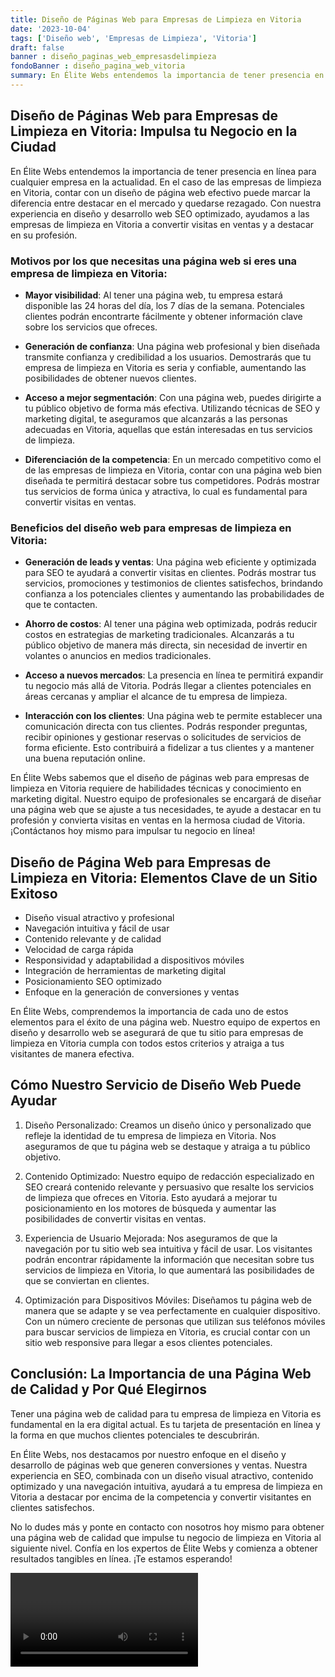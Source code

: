 ```yaml
---
title: Diseño de Páginas Web para Empresas de Limpieza en Vitoria
date: '2023-10-04'
tags: ['Diseño web', 'Empresas de Limpieza', 'Vitoria']
draft: false
banner : diseño_paginas_web_empresasdelimpieza
fondoBanner : diseño_pagina_web_vitoria
summary: En Élite Webs entendemos la importancia de tener presencia en línea para cualquier empresa en la actualidad. En el caso de las empresas de limpieza en Vitoria, contar con un diseño de página web efectivo puede marcar la diferencia entre destacar en el mercado y quedarse rezagado. Con nuestra experiencia en diseño y desarrollo web SEO optimizado, ayudamos a las empresas de limpieza en Vitoria a convertir visitas en ventas y a destacar en su profesión.
---
```


## Diseño de Páginas Web para Empresas de Limpieza en Vitoria: Impulsa tu Negocio en la Ciudad

En Élite Webs entendemos la importancia de tener presencia en línea para cualquier empresa en la actualidad. En el caso de las empresas de limpieza en Vitoria, contar con un diseño de página web efectivo puede marcar la diferencia entre destacar en el mercado y quedarse rezagado. Con nuestra experiencia en diseño y desarrollo web SEO optimizado, ayudamos a las empresas de limpieza en Vitoria a convertir visitas en ventas y a destacar en su profesión.

### Motivos por los que necesitas una página web si eres una empresa de limpieza en Vitoria:

- **Mayor visibilidad**: Al tener una página web, tu empresa estará disponible las 24 horas del día, los 7 días de la semana. Potenciales clientes podrán encontrarte fácilmente y obtener información clave sobre los servicios que ofreces.

- **Generación de confianza**: Una página web profesional y bien diseñada transmite confianza y credibilidad a los usuarios. Demostrarás que tu empresa de limpieza en Vitoria es seria y confiable, aumentando las posibilidades de obtener nuevos clientes.

- **Acceso a mejor segmentación**: Con una página web, puedes dirigirte a tu público objetivo de forma más efectiva. Utilizando técnicas de SEO y marketing digital, te aseguramos que alcanzarás a las personas adecuadas en Vitoria, aquellas que están interesadas en tus servicios de limpieza.

- **Diferenciación de la competencia**: En un mercado competitivo como el de las empresas de limpieza en Vitoria, contar con una página web bien diseñada te permitirá destacar sobre tus competidores. Podrás mostrar tus servicios de forma única y atractiva, lo cual es fundamental para convertir visitas en ventas.

### Beneficios del diseño web para empresas de limpieza en Vitoria:

- **Generación de leads y ventas**: Una página web eficiente y optimizada para SEO te ayudará a convertir visitas en clientes. Podrás mostrar tus servicios, promociones y testimonios de clientes satisfechos, brindando confianza a los potenciales clientes y aumentando las probabilidades de que te contacten.

- **Ahorro de costos**: Al tener una página web optimizada, podrás reducir costos en estrategias de marketing tradicionales. Alcanzarás a tu público objetivo de manera más directa, sin necesidad de invertir en volantes o anuncios en medios tradicionales.

- **Acceso a nuevos mercados**: La presencia en línea te permitirá expandir tu negocio más allá de Vitoria. Podrás llegar a clientes potenciales en áreas cercanas y ampliar el alcance de tu empresa de limpieza.

- **Interacción con los clientes**: Una página web te permite establecer una comunicación directa con tus clientes. Podrás responder preguntas, recibir opiniones y gestionar reservas o solicitudes de servicios de forma eficiente. Esto contribuirá a fidelizar a tus clientes y a mantener una buena reputación online.

En Élite Webs sabemos que el diseño de páginas web para empresas de limpieza en Vitoria requiere de habilidades técnicas y conocimiento en marketing digital. Nuestro equipo de profesionales se encargará de diseñar una página web que se ajuste a tus necesidades, te ayude a destacar en tu profesión y convierta visitas en ventas en la hermosa ciudad de Vitoria. ¡Contáctanos hoy mismo para impulsar tu negocio en línea!

<GifSeo />

<Cta />

## Diseño de Página Web para Empresas de Limpieza en Vitoria: Elementos Clave de un Sitio Exitoso

- Diseño visual atractivo y profesional
- Navegación intuitiva y fácil de usar
- Contenido relevante y de calidad
- Velocidad de carga rápida
- Responsividad y adaptabilidad a dispositivos móviles
- Integración de herramientas de marketing digital
- Posicionamiento SEO optimizado
- Enfoque en la generación de conversiones y ventas

En Élite Webs, comprendemos la importancia de cada uno de estos elementos para el éxito de una página web. Nuestro equipo de expertos en diseño y desarrollo web se asegurará de que tu sitio para empresas de limpieza en Vitoria cumpla con todos estos criterios y atraiga a tus visitantes de manera efectiva.

## Cómo Nuestro Servicio de Diseño Web Puede Ayudar

1. Diseño Personalizado: Creamos un diseño único y personalizado que refleje la identidad de tu empresa de limpieza en Vitoria. Nos aseguramos de que tu página web se destaque y atraiga a tu público objetivo.

2. Contenido Optimizado: Nuestro equipo de redacción especializado en SEO creará contenido relevante y persuasivo que resalte los servicios de limpieza que ofreces en Vitoria. Esto ayudará a mejorar tu posicionamiento en los motores de búsqueda y aumentar las posibilidades de convertir visitas en ventas.

3. Experiencia de Usuario Mejorada: Nos aseguramos de que la navegación por tu sitio web sea intuitiva y fácil de usar. Los visitantes podrán encontrar rápidamente la información que necesitan sobre tus servicios de limpieza en Vitoria, lo que aumentará las posibilidades de que se conviertan en clientes.

4. Optimización para Dispositivos Móviles: Diseñamos tu página web de manera que se adapte y se vea perfectamente en cualquier dispositivo. Con un número creciente de personas que utilizan sus teléfonos móviles para buscar servicios de limpieza en Vitoria, es crucial contar con un sitio web responsive para llegar a esos clientes potenciales.

## Conclusión: La Importancia de una Página Web de Calidad y Por Qué Elegirnos

Tener una página web de calidad para tu empresa de limpieza en Vitoria es fundamental en la era digital actual. Es tu tarjeta de presentación en línea y la forma en que muchos clientes potenciales te descubrirán.

En Élite Webs, nos destacamos por nuestro enfoque en el diseño y desarrollo de páginas web que generen conversiones y ventas. Nuestra experiencia en SEO, combinada con un diseño visual atractivo, contenido optimizado y una navegación intuitiva, ayudará a tu empresa de limpieza en Vitoria a destacar por encima de la competencia y convertir visitantes en clientes satisfechos.

No lo dudes más y ponte en contacto con nosotros hoy mismo para obtener una página web de calidad que impulse tu negocio de limpieza en Vitoria al siguiente nivel. Confía en los expertos de Élite Webs y comienza a obtener resultados tangibles en línea. ¡Te estamos esperando!

<Video />

<CtaBot job='Empresas de Limpieza' city='Vitoria'/>

<Gmaps query='Vitoria+españa+maps' />